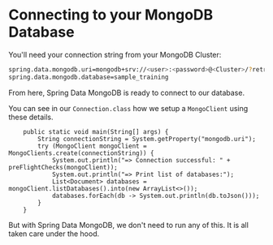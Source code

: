 # Connecting to your MongoDB Database

You'll need your connection string from your MongoDB Cluster:

```bash
spring.data.mongodb.uri=mongodb+srv://<user>:<password>@<Cluster>/?retryWrites=true&w=majority
spring.data.mongodb.database=sample_training
```
From here, Spring Data MongoDB is ready to connect to our database.

You can see in our `Connection.class` how we setup a `MongoClient` using these details. 
```
    public static void main(String[] args) {
        String connectionString = System.getProperty("mongodb.uri");
        try (MongoClient mongoClient = MongoClients.create(connectionString)) {
            System.out.println("=> Connection successful: " + preFlightChecks(mongoClient));
            System.out.println("=> Print list of databases:");
            List<Document> databases = mongoClient.listDatabases().into(new ArrayList<>());
            databases.forEach(db -> System.out.println(db.toJson()));
        }
    }
```

But with Spring Data MongoDB, we don't need to run any of this. It is all taken care under the hood.

